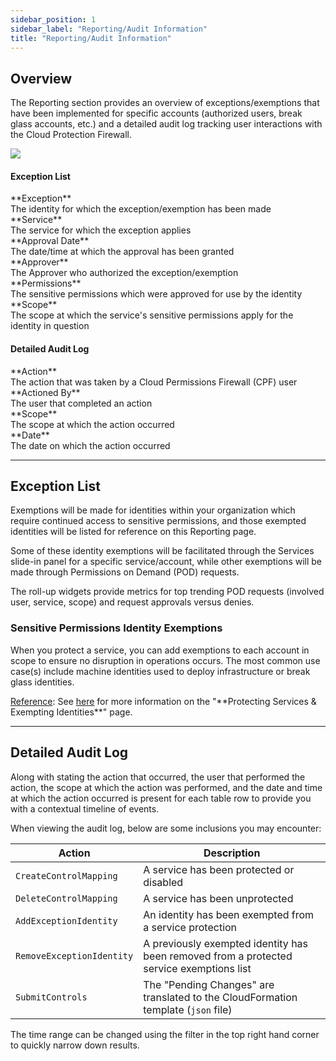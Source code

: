 ```yaml
---
sidebar_position: 1
sidebar_label: "Reporting/Audit Information"
title: "Reporting/Audit Information"
---
```



## Overview

The Reporting section provides an overview of exceptions/exemptions that have been implemented for specific accounts (authorized users, break glass accounts, etc.) and a detailed audit log tracking user interactions with the Cloud Protection Firewall. 

<img src="/img/cpf/reporting/5393D36A-2CA3-481E-9EC1-B666293C3FB9.png"></img>

<div className="tabwrapper">
<Tabs>
<TabItem value="Exception List" label="Exception List"> 
<h4 className="tabheader hiddenheader">Exception List</h4>

<div className="purpleborder grid-container6">
<div className="grid-child">
**Exception** 
<br/>
The identity for which the exception/exemption has been made
</div>
<div className="grid-child">
**Service**
<br/>
The service for which the exception applies
</div>
<div className="grid-child">
**Approval Date**
<br/>
The date/time at which the approval has been granted
</div>
<div className="grid-child">
**Approver**
<br/>
The Approver who authorized the exception/exemption
</div>
<div className="grid-child">
**Permissions**
<br/>
The sensitive permissions which were approved for use by the identity 
</div>
<div className="grid-child">
**Scope**
<br/>
The scope at which the service's sensitive permissions apply for the identity in question
</div>
</div>

</TabItem>
<TabItem value="Detailed Audit Log" label="Detailed Audit Log"> 
<h4 className="tabheader hiddenheader">Detailed Audit Log</h4>

<div className="purpleborder grid-container4">
<div className="grid-child">
**Action** 
<br/>
The action that was taken by a Cloud Permissions Firewall (CPF) user
</div>
<div className="grid-child">
**Actioned By**
<br/>
The user that completed an action 
</div>
<div className="grid-child">
**Scope**
<br/>
The scope at which the action occurred
</div>
<div className="grid-child">
**Date**
<br/>
The date on which the action occurred
</div>
</div>

</TabItem>
</Tabs>
</div>

---

## Exception List 

Exemptions will be made for identities within your organization which require continued access to sensitive permissions, and those exempted identities will be listed for reference on this Reporting page.

Some of these identity exemptions will be facilitated through the Services slide-in panel for a specific service/account, while other exemptions will be made through Permissions on Demand (POD) requests. 

The roll-up widgets provide metrics for top trending POD requests (involved user, service, scope) and request approvals versus denies. 


### Sensitive Permissions Identity Exemptions 

When you protect a service, you can add exemptions to each account in scope to ensure no disruption in operations occurs. The most common use case(s) include machine identities used to deploy infrastructure or break glass identities.

<div className="blueborder smallfont">
<u>Reference</u>: See <a href="/cpf/permissions-firewall/services/how-to-service-protections#exempting-an-identity">here</a> for more information on the "**Protecting Services & Exempting Identities**" page.
</div>

--- 

## Detailed Audit Log 

Along with stating the action that occurred, the user that performed the action, the scope at which the action was performed, and the date and time at which the action occurred is present for each table row to provide you with a contextual timeline of events.

When viewing the audit log, below are some inclusions you may encounter: 

| Action | Description |
| -- | -- | 
| `CreateControlMapping` |  A service has been protected or disabled |
| `DeleteControlMapping` |  A service has been unprotected | 
| `AddExceptionIdentity` | An identity has been exempted from a service protection | 
| `RemoveExceptionIdentity` | A previously exempted identity has been removed from a protected service exemptions list | 
| `SubmitControls` | The "Pending Changes" are translated to the CloudFormation template (`json` file) | 

The time range can be changed using the filter in the top right hand corner to quickly narrow down results. 